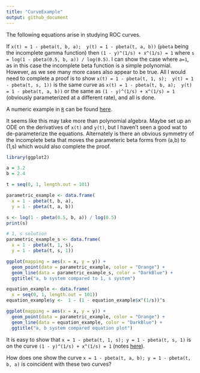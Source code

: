 ```yaml
---
title: "CurveExample"
output: github_document
---
```


The following equations arise in studying ROC curves.

If `x(t) = 1 - pbeta(t, b, a);  y(t) = 1 - pbeta(t, a, b))` (`pbeta` being the incomplete gamma function) then `(1 - y)^(1/s) + x^(1/s) = 1` where `s = log(1 - pbeta(0.5, b, a)) / log(0.5)`. I can show the case where `a=1`, as in this case the incomplete beta function is a simple polynomial. However, as we see many more cases also appear to be true. All I would need to complete a proof is to show `x(t) = 1 - pbeta(t, 1, s);  y(t) = 1 - pbeta(t, s, 1))` is the same curve as `x(t) = 1 - pbeta(t, b, a);  y(t) = 1 - pbeta(t, a, b))` or the same as `(1 - y)^(1/s) + x^(1/s) = 1` (obviously parameterized at a different rate), and all is done.

A numeric example in [`R`](https://www.r-project.org) can be found [here](https://github.com/WinVector/Examples/blob/main/rebalance/CurveExample.md).

It seems like this may take more than polynomial algebra. Maybe set up an ODE on the derivatives of `x(t)` and `y(t)`, but I haven't seen a good wat to de-parameterize the equations. Alternately is there an obvious symmetry of the incomplete beta that moves the parameteric beta forms from (a,b) to (1,s) which would also complete the proof.

```r
library(ggplot2)

a = 3.2
b = 2.4

t = seq(0, 1, length.out = 101)
```

```r
parametric_example <- data.frame(
  x = 1 - pbeta(t, b, a),
  y = 1 - pbeta(t, a, b))

s <- log(1 - pbeta(0.5, b, a)) / log(0.5)
print(s)
```

```r
# 1, s solution
parametric_example_s <- data.frame(
  x = 1 - pbeta(t, 1, s),
  y = 1 - pbeta(t, s, 1))

ggplot(mapping = aes(x = x, y = y)) +
  geom_point(data = parametric_example, color = "Orange") + 
  geom_line(data = parametric_example_s, color = "DarkBlue") + 
  ggtitle("a, b system compared to 1, s system")
```

```r
equation_example <- data.frame(
  x = seq(0, 1, length.out = 101))
equation_example$y <-  1 - (1 - equation_example$x^(1/s))^s

ggplot(mapping = aes(x = x, y = y)) +
  geom_point(data = parametric_example, color = "Orange") + 
  geom_line(data = equation_example, color = "DarkBlue") + 
  ggtitle("a, b system compared equation plot")
```

It is easy to show that `x = 1 - pbeta(t, 1, s); y = 1 - pbeta(t, s, 1)` is on the curve `(1 - y)^(1/s) + x^(1/s) = 1` (notes [here](https://github.com/WinVector/Examples/blob/main/rebalance/ROC_shape.md)).

How does one show the curve `x = 1 - pbeta(t, a, b); y = 1 - pbeta(t, b, a)` is coincident with these two curves?
